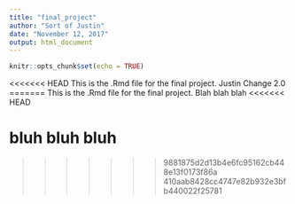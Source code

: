 ```yaml
---
title: "final_project"
author: "Sort of Justin"
date: "November 12, 2017"
output: html_document
---
```


```r
knitr::opts_chunk$set(echo = TRUE)
```


<<<<<<< HEAD
This is the .Rmd file for the final project. Justin Change 2.0
=======
This is the .Rmd file for the final project.  Blah blah blah
<<<<<<< HEAD

bluh bluh bluh
=======
>>>>>>> 9881875d2d13b4e6fc95162cb448e13f0173f86a
>>>>>>> 410aab8428cc4747e82b932e3bfb440022f25781
